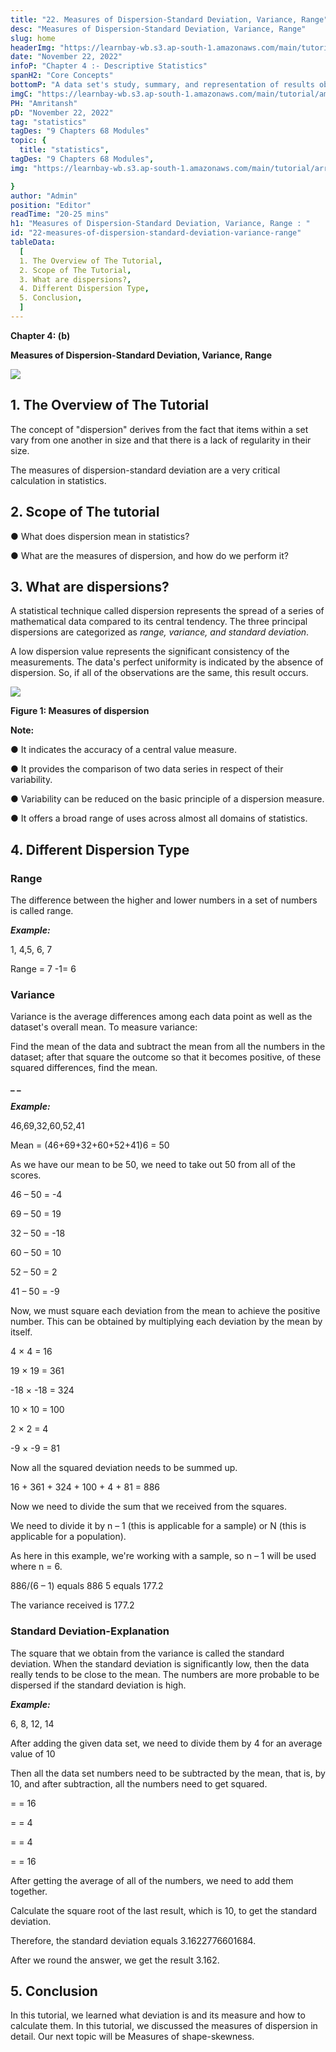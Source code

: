 ```yaml
---
title: "22. Measures of Dispersion-Standard Deviation, Variance, Range"
desc: "Measures of Dispersion-Standard Deviation, Variance, Range"
slug: home
headerImg: "https://learnbay-wb.s3.ap-south-1.amazonaws.com/main/tutorial/Statistics+Header.png"
date: "November 22, 2022"
infoP: "Chapter 4 :- Descriptive Statistics"
spanH2: "Core Concepts"
bottomP: "A data set's study, summary, and representation of results obtained from a sample or the entire population are referred to as descriptive statistics in this scenario. The three primary categories of descriptive statistics are measures of variability, measures of central tendency, and frequency distribution."
imgC: "https://learnbay-wb.s3.ap-south-1.amazonaws.com/main/tutorial/amritansh.png"
PH: "Amritansh"
pD: "November 22, 2022"
tag: "statistics"
tagDes: "9 Chapters 68 Modules"
topic: {
  title: "statistics",
tagDes: "9 Chapters 68 Modules",
img: "https://learnbay-wb.s3.ap-south-1.amazonaws.com/main/tutorial/arrow.png"

}
author: "Admin"
position: "Editor"
readTime: "20-25 mins"
h1: "Measures of Dispersion-Standard Deviation, Variance, Range : "
id: "22-measures-of-dispersion-standard-deviation-variance-range"
tableData:
  [
  1. The Overview of The Tutorial, 
  2. Scope of The Tutorial,  
  3. What are dispersions?,  
  4. Different Dispersion Type,  
  5. Conclusion,
  ]
---
```




**Chapter 4: (b)**

**Measures of Dispersion-Standard Deviation, Variance, Range**


<img src="https://learnbay-wb.s3.ap-south-1.amazonaws.com/main/tutorial/statistics/Measures+of+Dispersion-Standard+Deviation%2C+Variance%2C+Range+++(1).jpg"></img>


## 1. The Overview of The Tutorial




The concept of "dispersion" derives from the fact that items within a set vary from one another in size and that there is a lack of regularity in their size.

The measures of dispersion-standard deviation are a very critical calculation in statistics.

## 2. Scope of The tutorial





● What does dispersion mean in statistics?


● What are the measures of dispersion, and how do we perform it?



## 3. What are dispersions?




A statistical technique called dispersion represents the spread of a series of mathematical data compared to its central tendency. The three principal dispersions are categorized as _range, variance, and standard deviation_.

A low dispersion value represents the significant consistency of the measurements. The data's perfect uniformity is indicated by the absence of dispersion. So, if all of the observations are the same, this result occurs.





<img src="https://learnbay-wb.s3.ap-south-1.amazonaws.com/main/tutorial/statistics/Measures+of+dispersion++sub.jpg"></img>



  **Figure 1: Measures of dispersion**


**Note:**




● It indicates the accuracy of a central value measure.


● It provides the comparison of two data series in respect of their variability.


● Variability can be reduced on the basic principle of a dispersion measure.


● It offers a broad range of uses across almost all domains of statistics.



## 4. Different Dispersion Type





### **Range**



The difference between the higher and lower numbers in a set of numbers is called range.

**_Example:_**

1, 4,5, 6, 7

Range = 7 -1= 6




### **Variance**

Variance is the average differences among each data point as well as the dataset's overall mean. To measure variance:



Find the mean of the data and subtract the mean from all the numbers in the dataset; after that square the outcome so that it becomes positive, of these squared differences, find the mean.

**_ _**

**_Example:_**

46,69,32,60,52,41

Mean = (46+69+32+60+52+41)6 = 50

As we have our mean to be 50, we need to take out 50 from all of the scores.

46 – 50 = -4

69 – 50 = 19

32 – 50 = -18

60 – 50 = 10

52 – 50 = 2

41 – 50 = -9

Now, we must square each deviation from the mean to achieve the positive number. This can be obtained by multiplying each deviation by the mean by itself.

4 × 4 = 16

19 × 19 = 361

-18 × -18 = 324

10 × 10 = 100

2 × 2 = 4

-9 × -9 = 81

Now all the squared deviation needs to be summed up.

16 + 361 + 324 + 100 + 4 + 81 = 886

Now we need to divide the sum that we received from the squares.

We need to divide it by n – 1 (this is applicable for a sample) or N (this is applicable for a population).



As here in this example, we're working with a sample, so n – 1 will be used where n = 6.

886/(6 – 1) equals 886 5 equals 177.2

The variance received is 177.2




### **Standard Deviation-Explanation**



The square that we obtain from the variance is called the standard deviation. When the standard deviation is significantly low, then the data really tends to be close to the mean. The numbers are more probable to be dispersed if the standard deviation is high.



**_Example:_**

6, 8, 12, 14

After adding the given data set, we need to divide them by 4 for an average value of 10

Then all the data set numbers need to be subtracted by the mean, that is, by 10, and after subtraction, all the numbers need to get squared.

=  = 16

=  = 4

=  = 4

=  = 16

After getting the average of all of the numbers, we need to add them together.

Calculate the square root of the last result, which is 10, to get the standard deviation.

Therefore, the standard deviation equals 3.1622776601684.

After we round the answer, we get the result 3.162.



## 5. Conclusion




In this tutorial, we learned what deviation is and its measure and how to calculate them. In this tutorial, we discussed the measures of dispersion in detail. Our next topic will be Measures of shape-skewness.
